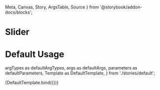   Meta,
  Canvas,
  Story,
  ArgsTable,
  Source
} from '@storybook/addon-docs/blocks';

# Slider

<Meta
  title="Slider/Slider"
  component={Slider}
/>

# Default Usage

  argTypes as defaultArgTypes,
  args as defaultArgs,
  parameters as defaultParameters,
  Template as DefaultTemplate,
} from './stories/default';

<Canvas>
  <Story
    name="Default Usage"
    argTypes={defaultArgTypes}
    args={defaultArgs}
    parameters={defaultParameters}
  >
    {DefaultTemplate.bind({})}
  </Story>
</Canvas>

<ArgsTable story="Default Usage" />
